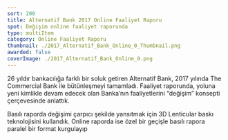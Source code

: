 ```yaml
---
sort: 200
title: Alternatif Bank 2017 Online Faaliyet Raporu
spot: Değişim online faaliyet raporunda
type: multiItem
category: Online Faaliyet Raporu
thumbnail: ./2017_Alternatif_Bank_Online_0_Thumbnail.png
awarded: false
coverImage: ./2017_Alternatif_Bank_Online_0.png
---
```




<MultiItemLayoutOneItem oneItemTitle="ALTERNATİF BANK 2017 ONLİNE FAALİYET RAPORU" oneItemSubTitle="Değişim online faaliyet raporunda" sliderImages={[ALT2017_0]} awarded={false} singleImageLink="">

26 yıldır bankacılığa farklı bir soluk getiren Alternatif Bank, 2017 yılında The Commercial Bank ile bütünleşmeyi tamamladı. Faaliyet raporunda, yoluna yeni kimlikle devam edecek olan Banka’nın faaliyetlerini “değişim” konsepti çerçevesinde anlattık.

Basılı raporda değişimi çarpıcı şekilde yansıtmak için 3D Lenticular baskı teknolojisini kullandık. Online raporda ise özel bir geçişle basılı rapora paralel bir format kurgulayıp

</MultiItemLayoutOneItem>
